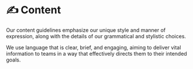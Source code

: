 
# ✍️ Content

Our content guidelines emphasize our unique style and manner of expression, along with the details of our grammatical and stylistic choices.

We use language that is clear, brief, and engaging, aiming to deliver vital information to teams in a way that effectively directs them to their intended goals.

<Cards className="mt-8">
  <Card  title="🦄 Inclusive language" href="/documentation/content/inclusive-language" />
  <Card  title="🫂 Content accessibility" href="/documentation/content/content-accessibility" />
</Cards>